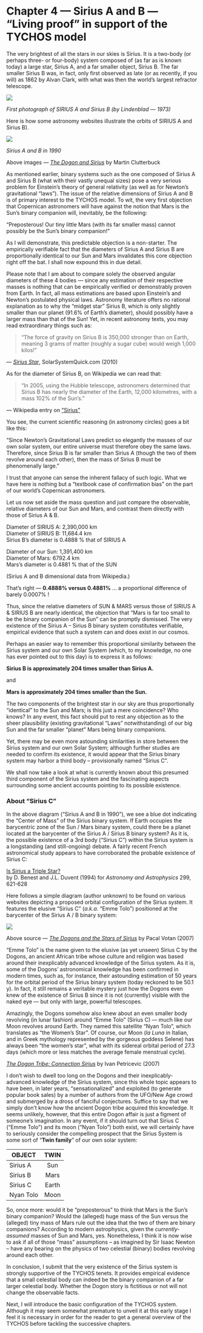 Chapter 4 — Sirius A and B — “Living proof” in support of the TYCHOS model
==========================================================================

The very brightest of all the stars in our skies is Sirius. It is a two-body (or perhaps three- or four-body) system composed of (as far as is known today) a large star, Sirius A, and a far smaller object, Sirius B. The far smaller Sirius B was, in fact, only first observed as late (or as recently, if you will) as 1862 by Alvan Clark, with what was then the world’s largest refractor telescope.

[![](https://www.tychos.info/book_imagery/015_SiriusA_B_Lindenblad1973.jpg)](https://www.tychos.info/book_imagery/015_SiriusA_B_Lindenblad1973.jpg)

  

_First photograph of SIRIUS A and Sirius B (by Lindenblad — 1973)_

Here is how some astronomy websites illustrate the orbits of SIRIUS A and Sirius B).

[![](https://www.tychos.info/book_imagery/016_siriusAB.gif)](https://www.tychos.info/book_imagery/016_siriusAB.gif)

  

_Sirius A and B in 1990_

  

Above images — _[The Dogon and Sirius](https://www.tychos.info/citation/015A_Sirius.htm)_ by Martin Clutterbuck

As mentioned earlier, binary systems such as the one composed of Sirius A and Sirius B (what with their vastly unequal sizes) pose a very serious problem for Einstein’s theory of general relativity (as well as for Newton’s gravitational “laws”). The issue of the relative dimensions of Sirius A and B is of primary interest to the TYCHOS model. To wit, the very first objection that Copernican astronomers will have against the notion that Mars is the Sun’s binary companion will, inevitably, be the following:

“Preposterous! Our tiny little Mars (with its far smaller mass) cannot possibly be the Sun’s binary companion!”

As I will demonstrate, this predictable objection is a non-starter. The empirically verifiable fact that the diameters of Sirius A and Sirius B are proportionally identical to our Sun and Mars invalidates this core objection right off the bat. I shall now expound this in due detail.

Please note that I am about to compare solely the observed angular diameters of these 4 bodies — since any estimation of their respective masses is nothing that can be empirically verified or demonstrably proven from Earth. In fact, all mass estimations are based upon Einstein’s and Newton’s postulated physical laws. Astronomy literature offers no rational explanation as to why the “midget star” Sirius B, which is only slightly smaller than our planet (91.6% of Earth’s diameter), should possibly have a larger mass than that of the Sun! Yet, in recent astronomy texts, you may read extraordinary things such as:

> “The force of gravity on Sirius B is 350,000 stronger than on Earth, meaning 3 grams of matter (roughly a sugar cube) would weigh 1,000 kilos!”

— _[Sirius Star](https://www.tychos.info/citation/016A_Sirius-Star.htm)_, SolarSystemQuick.com (2010)

As for the diameter of Sirius B, on Wikipedia we can read that:

> “In 2005, using the Hubble telescope, astronomers determined that Sirius B has nearly the diameter of the Earth, 12,000 kilometres, with a mass 102% of the Sun’s.”

— Wikipedia entry on [“Sirius”](https://www.tychos.info/citation/_WIKIP-Feb-2017_Sirius.pdf)

You see, the current scientific reasoning (in astronomy circles) goes a bit like this:

“Since Newton’s Gravitational Laws predict so elegantly the masses of our own solar system, our entire universe must therefore obey the same laws. Therefore, since Sirius B is far smaller than Sirius A (though the two of them revolve around each other), then the mass of Sirius B must be phenomenally large.”

I trust that anyone can sense the inherent fallacy of such logic. What we have here is nothing but a “textbook case of confirmation bias” on the part of our world’s Copernican astronomers.

Let us now set aside the mass question and just compare the observable, relative diameters of our Sun and Mars, and contrast them directly with those of Sirius A & B.

Diameter of SIRIUS A: 2,390,000 km  
Diameter of SIRIUS B: 11,684.4 km  
Sirius B’s diameter is 0.4888 % that of SIRIUS A

Diameter of our Sun: 1,391,400 km  
Diameter of Mars: 6792.4 km  
Mars’s diameter is 0.4881 % that of the SUN

(Sirius A and B dimensional data from Wikipedia.)

That’s right — **0.4888% versus 0.4881%** … a proportional difference of barely 0.0007% !

Thus, since the relative diameters of SUN & MARS versus those of SIRIUS A & SIRIUS B are nearly identical, the objection that “Mars is far too small to be the binary companion of the Sun” can be promptly dismissed. The very existence of the Sirius A – Sirius B binary system constitutes verifiable, empirical evidence that such a system can and does exist in our cosmos.

Perhaps an easier way to remember this proportional similarity between the Sirius system and our own Solar System (which, to my knowledge, no one has ever pointed out to this day) is to express it as follows:

**Sirius B is approximately 204 times smaller than Sirius A.**

and

**Mars is approximately 204 times smaller than the Sun.**

The two components of the brightest star in our sky are thus proportionally “identical” to the Sun and Mars; is this just a mere coincidence? Who knows? In any event, this fact should put to rest any objection as to the sheer plausibility (existing gravitational “Laws” notwithstanding) of our big Sun and the far smaller “planet” Mars being binary companions.

Yet, there may be even more astounding similarities in store between the Sirius system and our own Solar System; although further studies are needed to confirm its existence, it would appear that the Sirius binary system may harbor a third body – provisionally named “Sirius C”.

We shall now take a look at what is currently known about this presumed third component of the Sirius system and the fascinating aspects surrounding some ancient accounts pointing to its possible existence.

### About “Sirius C”

In the above diagram (“Sirius A and B in 1990”), we see a blue dot indicating the “Center of Mass” of the Sirius binary system. If Earth occupies the barycentric zone of the Sun / Mars binary system, could there be a planet located at the barycenter of the Sirius A / Sirius B binary system? As it is, the possible existence of a 3rd body (“Sirius C”) within the Sirius system is a longstanding (and still-ongoing) debate. A fairly recent French astronomical study appears to have corroborated the probable existence of Sirius C:  

[Is Sirius a Triple Star?](https://www.tychos.info/citation/017A_Is-Sirius-Triple-Star.pdf)  
by D. Benest and J.L. Duvent (1994) for _Astronomy and Astrophysics_ 299, 621-628

Here follows a simple diagram (author unknown) to be found on various websites depicting a proposed orbital configuration of the Sirius system. It features the elusive “Sirius C” (_a.k.a._ “Emme Tolo”) positioned at the barycenter of the Sirius A / B binary system:

[![](https://www.tychos.info/book_imagery/017_Sirius_A_B_and_Emme.jpg)](https://www.tychos.info/book_imagery/017_Sirius_A_B_and_Emme.jpg)

  

Above source — _[The Dogons and the Stars of Sirius](https://www.tychos.info/citation/017B_Pacal-Dogon.htm)_ by Pacal Votan (2007)

“Emme Tolo” is the name given to the elusive (as yet unseen) Sirius C by the Dogons, an ancient African tribe whose culture and religion was based around their inexplicably advanced knowledge of the Sirius system. As it is, some of the Dogons’ astronomical knowledge has been confirmed in modern times, such as, for instance, their astounding estimation of 50 years for the orbital period of the Sirius binary system (today reckoned to be 50.1 y). In fact, it still remains a veritable mystery just how the Dogons even knew of the existence of Sirius B since it is not (currently) visible with the naked eye — but only with large, powerful telescopes.

Amazingly, the Dogons somehow also knew about an even smaller body revolving (in lunar fashion) around “Emme Tolo” (Sirius C) — much like our Moon revolves around Earth. They named this satellite “Nyan Tolo”, which translates as “the Women’s Star”. Of course, our Moon (_la Luna_ in Italian, and in Greek mythology represented by the gorgeous goddess Selene) has always been “the women’s star”, what with its sidereal orbital period of 27.3 days (which more or less matches the average female menstrual cycle).

_[The Dogon Tribe: Connection Sirius](https://www.tychos.info/citation/017C_Dogon-Sirius.htm)_ by Ivan Petricevic (2007)

I don’t wish to dwell too long on the Dogons and their inexplicably-advanced knowledge of the Sirius system, since this whole topic appears to have been, in later years, “sensationalized” and exploited (to generate popular book sales) by a number of authors from the UFO/New Age crowd and submerged by a dross of fanciful conjectures. Suffice to say that we simply don’t know how the ancient Dogon tribe acquired this knowledge. It seems unlikely, however, that this entire Dogon affair is just a figment of someone’s imagination. In any event, if it should turn out that Sirius C (“Emme Tolo”) and its moon (“Nyan Tolo”) both exist, we will certainly have to seriously consider the compelling prospect that the Sirius System is some sort of “**Twin family**” of our own solar system:

| OBJECT  |      TWIN     |
|----------|:-------------:|
| Sirius A | Sun           |
| Sirius B | Mars          |
| Sirius C | Earth         |
| Nyan Tolo| Moon          |

So, once more: would it be “preposterous” to think that Mars is the Sun’s binary companion? Would the (alleged) huge mass of the Sun versus the (alleged) tiny mass of Mars rule out the idea that the two of them are binary companions? According to modern astrophysics, given the _currently-assumed_ masses of Sun and Mars, yes. Nonetheless, I think it is now wise to ask if all of those “mass” assumptions – as imagined by Sir Isaac Newton – have any bearing on the physics of two celestial (binary) bodies revolving around each other.

In conclusion, I submit that the very existence of the Sirius system is strongly supportive of the TYCHOS tenets. It provides empirical evidence that a small celestial body can indeed be the binary companion of a far larger celestial body. Whether the Dogon story is fictitious or not will not change the observable facts.

Next, I will introduce the basic configuration of the TYCHOS system. Although it may seem somewhat premature to unveil it at this early stage I feel it is necessary in order for the reader to get a general overview of the TYCHOS before tackling the successive chapters.
